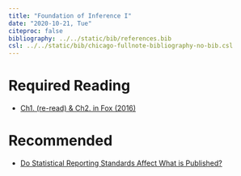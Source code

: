 ---
title: "Foundation of Inference I"
date: "2020-10-21, Tue"
citeproc: false
bibliography: ../../static/bib/references.bib
csl: ../../static/bib/chicago-fullnote-bibliography-no-bib.csl
---

# Required Reading

- <i class="fas fa-book"></i> [Ch1. (re-read) & Ch2. in Fox (2016)](https://www.dropbox.com/s/x4h76g5j3657m3w/John%20Fox%20-%20Applied%20Regression%20Analysis%20and%20Generalized%20Linear%20Models.pdf?dl=0)


# Recommended
- <i class="fas fa-book"></i> [Do Statistical Reporting Standards Affect What is Published?](readings/w3_Do Statistical Reporting Standards Affect What is Published.pdf)